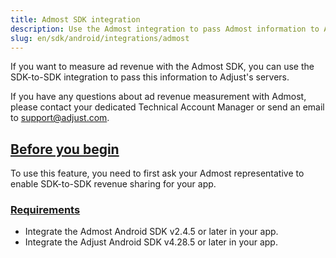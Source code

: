 ```yaml
---
title: Admost SDK integration
description: Use the Admost integration to pass Admost information to Adjust's servers.
slug: en/sdk/android/integrations/admost
---
```


If you want to measure ad revenue with the Admost SDK, you can use the SDK-to-SDK integration to pass this information to Adjust's servers.

<Callout type="note">

If you have any questions about ad revenue measurement with Admost, please contact your dedicated Technical Account Manager or send an email to support@adjust.com.

</Callout>

## [Before you begin](before-you-begin)

To use this feature, you need to first ask your Admost representative to enable SDK-to-SDK revenue sharing for your app.

### [Requirements](requirements)

-  Integrate the Admost Android SDK v2.4.5 or later in your app.
-  Integrate the Adjust Android SDK v4.28.5 or later in your app.
